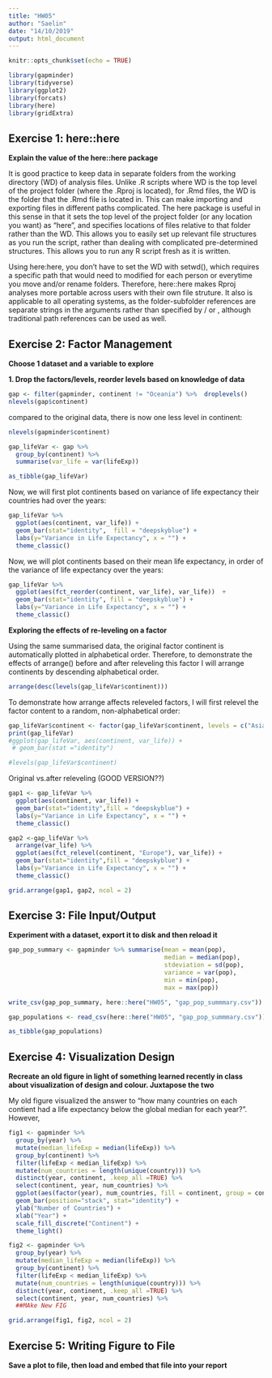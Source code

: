 ```yaml
---
title: "HW05"
author: "Saelin"
date: "14/10/2019"  
output: html_document
---
```

  
```r
knitr::opts_chunk$set(echo = TRUE)
```

```r
library(gapminder)
library(tidyverse)
library(ggplot2)
library(forcats)
library(here)
library(gridExtra)

```

## Exercise 1: here::here 
**Explain the value of the here::here package**

It is good practice to keep data in separate folders from the working directory (WD) of analysis files. Unlike .R scripts where WD is the top level of the project folder (where the .Rproj is located), for .Rmd files, the WD is the folder that the .Rmd file is located in. This can make importing and exporting files in different paths complicated. The here package is useful in this sense in that it sets the top level of the project folder (or any location you want) as “here”, and specifies locations of files relative to that folder rather than the WD. This allows you to easily set up relevant file structures as you run the script, rather than dealing with complicated pre-determined structures. This allows you to run any R script fresh as it is written. 

Using here:here, you don’t have to set the WD with setwd(), which requires a specific path that would need to modified for each person or everytime you move and/or rename folders. Therefore, here::here makes Rproj analyses more portable across users with their own file struture.  It also is applicable to all operating systems, as the folder-subfolder references are separate strings in the arguments rather than specified by / or \, although traditional path references can be used as well. 


## Exercise 2: Factor Management
**Choose 1 dataset and a variable to explore**

**1. Drop the factors/levels, reorder levels based on knowledge of data**

```r
gap <- filter(gapminder, continent != "Oceania") %>%  droplevels() 
nlevels(gap$continent)
```
compared to the original data, there is now one less level in continent:
```r
nlevels(gapminder$continent)
```

```r
gap_lifeVar <- gap %>%
  group_by(continent) %>%
  summarise(var_life = var(lifeExp))

as_tibble(gap_lifeVar)
```

Now, we will first plot continents based on variance of life expectancy their countries had over the years:
```r
gap_lifeVar %>% 
  ggplot(aes(continent, var_life)) +
  geom_bar(stat="identity",  fill = "deepskyblue") +
  labs(y="Variance in Life Expectancy", x = "") +
  theme_classic()
```
Now, we will plot continents based on their mean life expectancy, in order of the variance of life expectancy over the years:

```r
gap_lifeVar %>%   
  ggplot(aes(fct_reorder(continent, var_life), var_life))  +
  geom_bar(stat="identity", fill = "deepskyblue") +
  labs(y="Variance in Life Expectancy", x = "") +
  theme_classic()
```
 
 **Exploring the effects of re-leveling on a factor**


Using the same summarised data, the original factor continent is automatically plotted in alphabetical order. Therefore, to demonstrate the effects of arrange() before and after releveling this factor I will arrange continents by descending alphabetical order. 

```r
arrange(desc(levels(gap_lifeVar$continent)))
```

To demonstrate how arrange affects releveled factors, I will first relevel the factor content to a random, non-alphabetical order:
```r
gap_lifeVar$continent <- factor(gap_lifeVar$continent, levels = c("Asia", "Europe", "Americas", "Africa"))
print(gap_lifeVar)
#ggplot(gap_lifeVar, aes(continent, var_life)) +
 # geom_bar(stat ="identity")

#levels(gap_lifeVar$continent)
```




Original vs.after releveling    (GOOD VERSION??)
```r
gap1 <- gap_lifeVar %>% 
  ggplot(aes(continent, var_life)) +
  geom_bar(stat="identity",fill = "deepskyblue") +
  labs(y="Variance in Life Expectancy", x = "") +
  theme_classic()

gap2 <-gap_lifeVar %>% 
  arrange(var_life) %>%
  ggplot(aes(fct_relevel(continent, "Europe"), var_life)) +
  geom_bar(stat="identity",fill = "deepskyblue") +
  labs(y="Variance in Life Expectancy", x = "") +
  theme_classic()

grid.arrange(gap1, gap2, ncol = 2)
```


## Exercise 3: File Input/Output
**Experiment with a dataset, export it to disk and then reload it**

```r
gap_pop_summary <- gapminder %>% summarise(mean = mean(pop),
                                           median = median(pop),
                                           stdeviation = sd(pop),
                                           variance = var(pop),
                                           min = min(pop), 
                                           max = max(pop))

write_csv(gap_pop_summary, here::here("HW05", "gap_pop_summmary.csv"))

gap_populations <- read_csv(here::here("HW05", "gap_pop_summmary.csv"))

as_tibble(gap_populations)
```


## Exercise 4: Visualization Design 
**Recreate an old figure in light of something learned recently in class about visualization of design and colour. Juxtapose the two **

My old figure visualized the answer to "how many countries on each contient had a life expectancy below the global median for each year?". However, 
```r
fig1 <- gapminder %>%
  group_by(year) %>%
  mutate(median_lifeExp = median(lifeExp)) %>%
  group_by(continent) %>%
  filter(lifeExp < median_lifeExp) %>%
  mutate(num_countries = length(unique(country))) %>%
  distinct(year, continent, .keep_all =TRUE) %>%  
  select(continent, year, num_countries) %>%
  ggplot(aes(factor(year), num_countries, fill = continent, group = continent)) +
  geom_bar(position="stack", stat="identity") +
  ylab("Number of Countries") + 
  xlab("Year") +
  scale_fill_discrete("Continent") +
  theme_light()

fig2 <- gapminder %>%
  group_by(year) %>%
  mutate(median_lifeExp = median(lifeExp)) %>%
  group_by(continent) %>%
  filter(lifeExp < median_lifeExp) %>%
  mutate(num_countries = length(unique(country))) %>%
  distinct(year, continent, .keep_all =TRUE) %>%  
  select(continent, year, num_countries) %>%
  ##MAke New FIG

grid.arrange(fig1, fig2, ncol = 2)
```

## Exercise 5: Writing Figure to File
**Save a plot to file, then load and embed that file into your report**

```r

```
